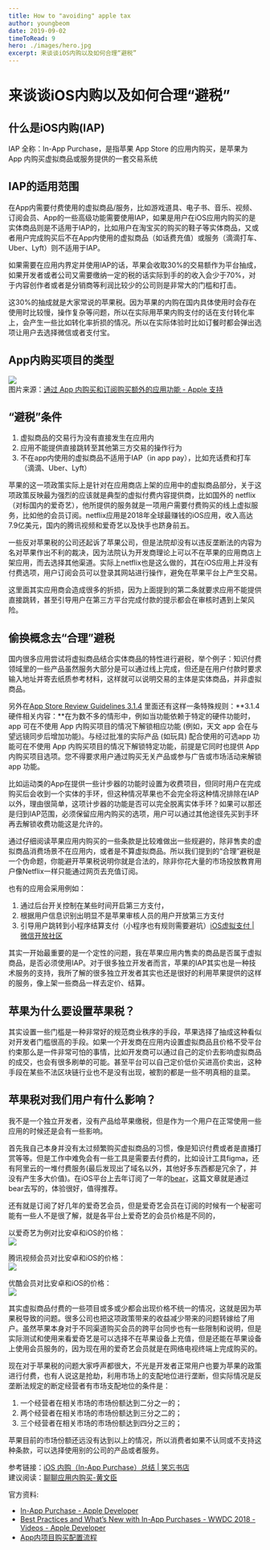 ```yaml
---
title: How to "avoiding" apple tax
author: youngbeom
date: 2019-09-02
timeToRead: 9
hero: ./images/hero.jpg
excerpt: 来谈谈iOS内购以及如何合理“避税”
---
```


# 来谈谈iOS内购以及如何合理“避税”
## 什么是iOS内购(IAP)  
IAP 全称：In-App Purchase，是指苹果 App Store 的应用内购买，是苹果为 App 内购买虚拟商品或服务提供的一套交易系统  

## IAP的适用范围  
在App内需要付费使用的虚拟商品/服务，比如游戏道具、电子书、音乐、视频、订阅会员、App的一些高级功能需要使用IAP，如果是用户在iOS应用内购买的是实体商品则是不适用于IAP的，比如用户在淘宝买的购买的鞋子等实体商品，又或者用户完成购买后不在App内使用的虚拟商品（如话费充值）或服务（滴滴打车、Uber、Lyft）则不适用于IAP。  

如果需要在应用内界定并使用IAP的话，苹果会收取30%的交易额作为平台抽成，如果开发者或者公司又需要缴纳一定的税的话实际到手的的收入会少于70%，对于内容创作者或者是分销商等利润比较少的公司则是非常大的门槛和打击。  

这30%的抽成就是大家常说的苹果税。因为苹果的内购在国内具体使用时会存在使用时比较慢，操作复杂等问题，所以在实际用苹果内购支付的话在支付转化率上，会产生一些比如转化率折损的情况。所以在实际体验时比如订餐时都会弹出选项让用户去选择微信或者支付宝。  

## App内购买项目的类型  
![](./images/How-to-"avoiding"-apple-tax-1.png)  
图片来源：[通过 App 内购买和订阅购买额外的应用功能 - Apple 支持](https://support.apple.com/zh-cn/HT202023)  

## “避税”条件  
1. 虚拟商品的交易行为没有直接发生在应用内  
2. 应用不能提供直接跳转至其他第三方交易的操作行为  
3. 不在app内使用的虚拟商品不适用于IAP（in app pay），比如充话费和打车（滴滴、Uber、Lyft）  

苹果的这一项政策实际上是针对在应用商店上架的应用中的虚拟商品部分，关于这项政策反映最为强烈的应该就是典型的虚拟付费内容提供商，比如国外的 netflix（对标国内的爱奇艺），他所提供的服务就是一项用户需要付费购买的线上虚拟服务，比如他的会员订阅。netflix应用是2018年全球最赚钱的iOS应用，收入高达7.9亿美元，国内的腾讯视频和爱奇艺以及快手也跻身前五。  

一些反对苹果税的公司还起诉了苹果公司，但是法院却没有以违反垄断法的内容为名对苹果作出不利的裁决，因为法院认为开发商理论上可以不在苹果的应用商店上架应用，而去选择其他渠道。实际上netflix也是这么做的，其在iOS应用上并没有付费选项，用户订阅会员可以登录其网站进行操作，避免在苹果平台上产生交易。  

这里面其实应用商会造成很多的折损，因为上面提到的第二条就要求应用不能提供直接跳转，甚至引导用户在第三方平台完成付款的提示都会在审核时遇到上架风险。  

## 偷换概念去“合理”避税  
国内很多应用尝试将虚拟商品结合实体商品的特性进行避税，举个例子：知识付费领域里的一些产品虽然服务大部分是可以通过线上完成，但还是在用户付款时要求输入地址并寄去纸质参考材料，这样就可以说明交易的主体是实体商品，并非虚拟商品。  

另外在[App Store Review Guidelines 3.1.4](https://developer.apple.com/cn/app-store/review/guidelines/#hardware-specific-content) 里面还有这样一条特殊规则：**3.1.4 硬件相关内容：**在为数不多的情形中，例如当功能依赖于特定的硬件功能时，app 可在不使用 App 内购买项目的情况下解锁相应功能 (例如，天文 app 会在与望远镜同步后增加功能)。与经过批准的实际产品 (如玩具) 配合使用的可选app 功能可在不使用 App 内购买项目的情况下解锁特定功能，前提是它同时也提供 App 内购买项目选项。您不得要求用户通过购买无关产品或参与广告或市场活动来解锁 app 功能。  

比如运动类的App在提供一些计步器的功能时设置为收费项目，但同时用户在完成购买后会收到一个实体的手环，但这种情况苹果也不会完全将这种情况排除在IAP以外，理由很简单，这项计步器的功能是否可以完全脱离实体手环？如果可以那还是归到IAP范围，必须保留应用内购买的选项，用户可以通过其他途径先买到手环再去解锁收费功能这是允许的。  

通过仔细阅读苹果应用内购买的一些条款是比较难做出一些规避的，除非售卖的虚拟商品消费场景不在应用内，或者是不算虚拟商品。所以我们提到的“合理”避税是一个伪命题，你能避开苹果税说明你就是合法的，除非你花大量的市场投放教育用户像Netflix一样只能通过网页去充值订阅。  

也有的应用会采用例如：  
1. 通过后台开关控制在某些时间开启第三方支付，  
2. 根据用户信息识别出明显不是苹果审核人员的用户开放第三方支付  
3. 引导用户跳转到小程序结算支付（小程序也有规则需要避坑）[iOS虚拟支付 | 微信开放社区](https://developers.weixin.qq.com/community/operate/detail/1006)  

其实一开始最重要的是一个定性的问题，我在苹果应用内售卖的商品是否属于虚拟商品，是否必须使用IAP。对于很多独立开发者而言，苹果的IAP其实也是一种技术服务的支持，我所了解的很多独立开发者其实也还是很好的利用苹果提供的这样的服务，像上架一些商品一样去定价、结算。  

## 苹果为什么要设置苹果税？  
其实设置一些门槛是一种非常好的规范商业秩序的手段，苹果选择了抽成这种看似对开发者门槛很高的手段。如果一个开发商在应用内设置虚拟商品且价格不受平台约束那么是一件非常可怕的事情，比如开发商可以通过自己的定价去影响虚拟商品的成交，也会有很多刷单的可能。甚至平台可以自己定价低价买进高价卖出，这种手段在某些不法区块链行业也不是没有出现，被割的都是一些不明真相的韭菜。

## 苹果税对我们用户有什么影响？  
我不是一个独立开发者，没有产品给苹果缴税，但是作为一个用户在正常使用一些应用的时候还是会有一些影响。  

首先我自己本身并没有太过频繁购买虚拟商品的习惯，像是知识付费或者是直播打赏等等。但是工作中难免会有一些工具是需要去付费的，比如设计工具figma，还有阿里云的一堆付费服务(最后发现出了域名以外，其他好多东西都是冗余了，并没有产生多大价值)。在iOS平台上去年订阅了一年的[bear](https://bear.app/cn/)，这篇文章就是通过bear去写的，体验很好，值得推荐。

还有就是订阅了好几年的爱奇艺会员，但是爱奇艺会员在订阅的时候有一个秘密可能有一些人不是很了解，就是各平台上爱奇艺的会员价格是不同的，

以爱奇艺为例对比安卓和iOS的价格：  
![](./images/How-to-"avoiding"-apple-tax-2.jpg)  

腾讯视频会员对比安卓和iOS的价格：   
![](./images/How-to-"avoiding"-apple-tax-3.jpg)  

优酷会员对比安卓和iOS的价格：  
![](./images/How-to-"avoiding"-apple-tax-4.jpg)  

其实虚拟商品付费的一些项目或多或少都会出现价格不统一的情况，这就是因为苹果税导致的问题。很多公司也把这项政策带来的收益减少带来的问题转嫁给了用户。虽然苹果本身对于不同渠道购买会员的跨平台同步也有一些限制和说明，但是实际测试和使用来看爱奇艺是可以选择不在苹果设备上充值，但是还能在苹果设备上使用会员服务的，因为现在用的爱奇艺会员就是在网络电视终端上完成购买的。  

现在对于苹果税的问题大家呼声都很大，不光是开发者正常用户也要为苹果的政策进行付费，也有人说这是抢劫，利用市场上的支配地位进行垄断，但实际情况是反垄断法规定的断定经营者有市场支配地位的条件是：  
1. 一个经营者在相关市场的市场份额达到二分之一的；  
2. 两个经营者在相关市场的市场份额达到三分之二的；  
3. 三个经营者在相关市场的市场份额达到四分之三的；  

苹果目前的市场份额还远没有达到以上的情况，所以消费者如果不认同或不支持这种条款，可以选择使用别的公司的产品或者服务。  

参考链接：[iOS 内购（In-App Purchase）总结 | 笑忘书店](https://xiaovv.me/2018/05/03/My-iOS-In-App-Purchase-Summarize/)  
建议阅读：[聊聊应用内购买-黄文臣](https://blog.csdn.net/hello_hwc/article/details/89441828)  

  
官方资料:
* [In-App Purchase - Apple Developer](https://developer.apple.com/in-app-purchase/)  
* [Best Practices and What’s New with In-App Purchases - WWDC 2018 - Videos - Apple Developer](https://developer.apple.com/videos/play/wwdc2018/704/)  
*  [App内项目购买配置流程](https://help.apple.com/app-store-connect/#/devb57be10e7)   
